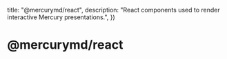 
  title: "@mercurymd/react",
  description: "React components used to render interactive Mercury presentations.",
})

# \@mercurymd/react
